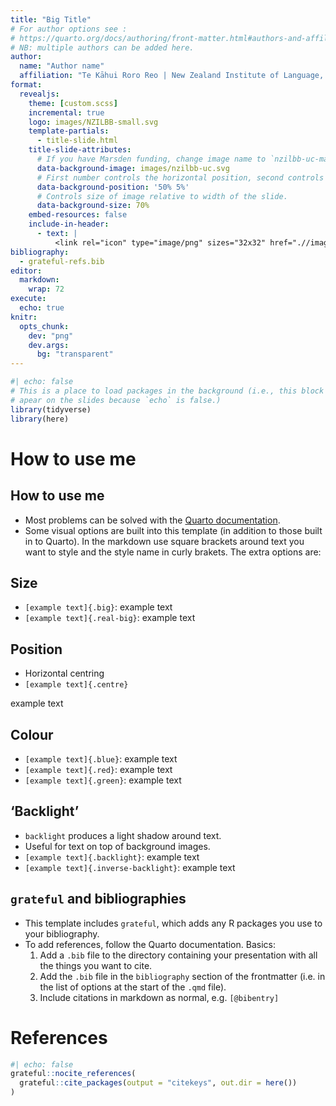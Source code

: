 ```yaml
---
title: "Big Title"
# For author options see : 
# https://quarto.org/docs/authoring/front-matter.html#authors-and-affiliations
# NB: multiple authors can be added here.
author:
  name: "Author name"
  affiliation: "Te Kāhui Roro Reo | New Zealand Institute of Language, Brain and Behaviour <br/> Te Whare Wānanga o Waitaha | University of Canterbury"
format:
  revealjs:
    theme: [custom.scss]
    incremental: true
    logo: images/NZILBB-small.svg
    template-partials:
      - title-slide.html
    title-slide-attributes:
      # If you have Marsden funding, change image name to `nzilbb-uc-marsden.svg`
      data-background-image: images/nzilbb-uc.svg
      # First number controls the horizontal position, second controls vertical.
      data-background-position: '50% 5%'
      # Controls size of image relative to width of the slide.
      data-background-size: 70%
    embed-resources: false
    include-in-header:
      - text: |
          <link rel="icon" type="image/png" sizes="32x32" href=".//images/fav.png" />
bibliography: 
  - grateful-refs.bib
editor: 
  markdown: 
    wrap: 72
execute: 
  echo: true
knitr:
  opts_chunk: 
    dev: "png"
    dev.args: 
      bg: "transparent"
---
```


```r
#| echo: false
# This is a place to load packages in the background (i.e., this block won't 
# apear on the slides because `echo` is false.)
library(tidyverse)
library(here)
```

# How to use me

## How to use me

- Most problems can be solved with the 
  [Quarto documentation](https://quarto.org/docs/presentations/).
- Some visual options are built into this template (in addition to those built in to Quarto). In the markdown use square
brackets around text you want to style and the style name in curly brakets. The
extra options are:

## Size 

<!-- If you want to see what these look like, you should render the document. -->
<!-- Click the 'render' button at the top of this pane (if using RStudio).
<!-- If you can't render the document, make sure you have installed any packages-->
<!-- mentioned in error messages -->

- `[example text]{.big}`: [example text]{.big}
- `[example text]{.real-big}`: [example text]{.real-big}
    
## Position

- Horizontal centring
- `[example text]{.centre}`

::: fragment
[example text]{.centre}
:::

## Colour

- `[example text]{.blue}`: [example text]{.blue}
- `[example text]{.red}`: [example text]{.red}
- `[example text]{.green}`: [example text]{.green}

## 'Backlight'

- `backlight` produces a light shadow around text.
- Useful for text on top of background images.
- `[example text]{.backlight}`: [example text]{.backlight}
- `[example text]{.inverse-backlight}`: [example text]{.inverse-backlight}

## `grateful` and bibliographies {.smaller}

- This template includes `grateful`, which adds any R packages you use to your 
bibliography.
- To add references, follow the Quarto documentation. Basics:
    1. Add a `.bib` file to the directory containing your presentation with 
    all the things you want to cite.
    2. Add the `.bib` file in the `bibliography` section of the frontmatter (i.e.
    in the list of options at the start of the `.qmd` file).
    3. Include citations in markdown as normal, e.g. `[@bibentry]`

# References

```r
#| echo: false
grateful::nocite_references(
  grateful::cite_packages(output = "citekeys", out.dir = here())
)
```


::: refs

:::
